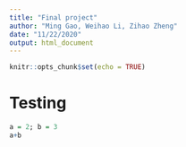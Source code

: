 ```yaml
---
title: "Final project"
author: "Ming Gao, Weihao Li, Zihao Zheng"
date: "11/22/2020"
output: html_document
---
```


```r
knitr::opts_chunk$set(echo = TRUE)
```

# Testing
```r
a = 2; b = 3
a+b
```

